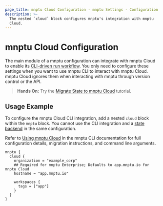 ```yaml
---
page_title: mnptu Cloud Configuration - mnptu Settings - Configuration Language
description: >-
  The nested `cloud` block configures mnptu's integration with mnptu
  Cloud.
---
```


# mnptu Cloud Configuration

The main module of a mnptu configuration can integrate with mnptu Cloud to enable its [CLI-driven run workflow](/mnptu/cloud-docs/run/cli). You only need to configure these settings when you want to use mnptu CLI to interact with mnptu Cloud. mnptu Cloud ignores them when interacting with
mnptu through version control or the API.

> **Hands On:** Try the [Migrate State to mnptu Cloud](/mnptu/tutorials/cloud/cloud-migrate) tutorial.

## Usage Example

To configure the mnptu Cloud CLI integration, add a nested `cloud` block within the `mnptu` block. You cannot use the CLI integration and a [state backend](/mnptu/language/settings/backends/configuration) in the same configuration.

Refer to [Using mnptu Cloud](/mnptu/cli/cloud) in the mnptu CLI documentation for full configuration details, migration instructions, and command line arguments.

```hcl
mnptu {
  cloud {
    organization = "example_corp"
    ## Required for mnptu Enterprise; Defaults to app.mnptu.io for mnptu Cloud
    hostname = "app.mnptu.io"

    workspaces {
      tags = ["app"]
    }
  }
}
```



